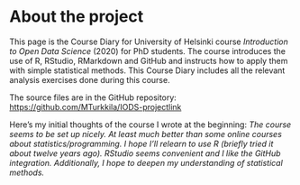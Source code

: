 
# About the project
This page is the Course Diary for University of Helsinki course *Introduction to Open Data Science* (2020) for PhD students. The course introduces the use of R, RStudio, RMarkdown and GitHub and instructs how to apply them with simple statistical methods. This Course Diary includes all the relevant analysis exercises done during this course.

The source files are in the GitHub repository: [https://github.com/MTurkkila/IODS-projectlink](https://github.com/MTurkkila/IODS-project) 

Here's my initial thoughts of the course I wrote at the beginning:
*The course seems to be set up nicely. At least much better than some online courses about statistics/programming. I hope I'll relearn to use R (briefly tried it about twelve years ago). RStudio seems convenient and I like the GitHub integration. Additionally, I hope to deepen my understanding of statistical methods.*





